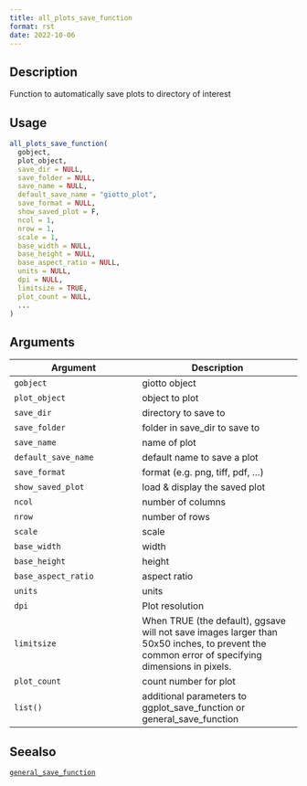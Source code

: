```yaml
--- 
title: all_plots_save_function 
format: rst 
date: 2022-10-06 
--- 
```


## Description

Function to automatically save plots to directory of interest


## Usage

```r
all_plots_save_function(
  gobject,
  plot_object,
  save_dir = NULL,
  save_folder = NULL,
  save_name = NULL,
  default_save_name = "giotto_plot",
  save_format = NULL,
  show_saved_plot = F,
  ncol = 1,
  nrow = 1,
  scale = 1,
  base_width = NULL,
  base_height = NULL,
  base_aspect_ratio = NULL,
  units = NULL,
  dpi = NULL,
  limitsize = TRUE,
  plot_count = NULL,
  ...
)
```


## Arguments

Argument      |Description
------------- |----------------
`gobject`     |     giotto object
`plot_object`     |     object to plot
`save_dir`     |     directory to save to
`save_folder`     |     folder in save_dir to save to
`save_name`     |     name of plot
`default_save_name`     |     default name to save a plot
`save_format`     |     format (e.g. png, tiff, pdf, ...)
`show_saved_plot`     |     load & display the saved plot
`ncol`     |     number of columns
`nrow`     |     number of rows
`scale`     |     scale
`base_width`     |     width
`base_height`     |     height
`base_aspect_ratio`     |     aspect ratio
`units`     |     units
`dpi`     |     Plot resolution
`limitsize`     |     When TRUE (the default), ggsave will not save images larger than 50x50 inches, to prevent the common error of specifying dimensions in pixels.
`plot_count`     |     count number for plot
`list()`     |     additional parameters to ggplot_save_function or general_save_function


## Seealso

[`general_save_function`](#generalsavefunction)


